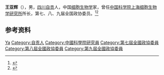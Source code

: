 '''王亚辉'''（{{bd|1929年|11月|1999年}}），男，[[四川|四川]][[自贡|自贡]]人，中国[[细胞生物学|细胞生物学]]家，曾任[[中国科学院上海细胞生物学研究所|中国科学院上海细胞生物学研究所]]所长，第七、八、九届全国政协委员。<ref>{{Cite book|title=历届全国政协委员人名辞典|author=|publisher=中国国际广播出版社|year=1996|isbn=9787507813746|location=北京|pages=}}</ref><ref>{{Cite book|title=中华人民共和国职官志|author=何虎生, 李耀东, 向常福主编|publisher=中国社会出版社|year=2003|isbn=9787800883934|location=北京|pages=}}</ref>

== 参考资料 ==
{{reflist}}

{{Navboxes
| title  = 王亚辉在[[全国科学技术名词审定委员会|全国科学技术名词审定委员会]]的职务
| list1  =
{{全国自然科学名词审定委员会第三届全国委员会}}
}}

{{Authority control}}

{{DEFAULTSORT:Wang王}}
[[Category:王姓|Ya]]
[[Category:自贡人|Category:自贡人]]
[[Category:中國科學院研究員|Category:中國科學院研究員]]
[[Category:第七屆全國政協委員|Category:第七屆全國政協委員]]
[[Category:第八屆全國政協委員|Category:第八屆全國政協委員]]
[[Category:第九屆全國政協委員|Category:第九屆全國政協委員]]


{{中国人物小作品}}